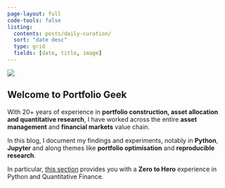 ```yaml
---
page-layout: full
code-tools: false
listing:
  contents: posts/daily-curation/
  sort: "date desc"
  type: grid
  fields: [date, title, image]
---
```


::: {.grid}

::: {.g-col-12 .g-col-md-6}
![](laptop.png)
:::

::: {.g-col-12 .g-col-md-6}
## Welcome to Portfolio Geek

With 20+ years of experience in **portfolio construction, asset allocation and quantitative research**, I have worked across the entire **asset management** and **financial markets** value chain.  

In this blog, I document my findings and experiments, notably in **Python**, **Jupyter** and along themes like **portfolio optimisation** and **reproducible research**.

In particular, [this section](/tutorials_en.html) provides you with a **Zero to Hero** experience in Python and Quantitative Finance.

:::


::: {.g-col-12 .g-col-md-5}

::: {#sample-listings}
:::

:::



:::

